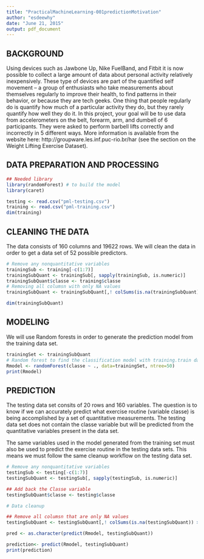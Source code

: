 ```yaml
---
title: "PracticalMachineLearning-001predictionMotivation"
author: "esdeewhy"
date: "June 21, 2015"
output: pdf_document
---
```


BACKGROUND
---
Using devices such as Jawbone Up, Nike FuelBand, and Fitbit it is now possible to collect a large amount of data about personal activity relatively inexpensively. These type of devices are part of the quantified self movement – a group of enthusiasts who take measurements about themselves regularly to improve their health, to find patterns in their behavior, or because they are tech geeks. One thing that people regularly do is quantify how much of a particular activity they do, but they rarely quantify how well they do it. In this project, your goal will be to use data from accelerometers on the belt, forearm, arm, and dumbell of 6 participants. They were asked to perform barbell lifts correctly and incorrectly in 5 different ways. More information is available from the website here: http://groupware.les.inf.puc-rio.br/har (see the section on the Weight Lifting Exercise Dataset). 

DATA PREPARATION AND PROCESSING
---
```r
## Needed library
library(randomForest) # to build the model
library(caret)

testing <- read.csv("pml-testing.csv")
training <- read.csv("pml-training.csv")
dim(training)
```

CLEANING THE DATA
---
The data consists of 160 columns and 19622 rows. We will clean the data in order to get a data set of 52 possible predictors.

```r
# Remove any nonquantitative variables
trainingSub <- training[-c(1:7)]
trainingSubQuant <- trainingSub[, sapply(trainingSub, is.numeric)]
trainingSubQuant$classe <- training$classe
# Removing all columsn with only NA values
trainingSubQuant <- trainingSubQuant[,! colSums(is.na(trainingSubQuant)) >= 19216]

dim(trainingSubQuant)
```

MODELING
---
We will use Random forests in order to generate the prediction model from the training data set.
```r

trainingSet <- trainingSubQuant
# Random forest to find the classification model with training.train data set.
Rmodel <- randomForest(classe ~ ., data=trainingSet, ntree=50)
print(Rmodel)
```

PREDICTION
---
The testing data set consits of 20 rows and 160 variables. The question is to know if we can accurately predict what exercise routine (variable classe) is being accomplished by a set of quantitative measurements. The testing data set does not contain the classe variable but will be predicted from the quantitative variables present in the data set.

The same variables used in the model generated from the training set must also be used to predict the exercise routine in the testing data sets. This means we must follow the same cleanup workflow on the testing data set.

```r
# Remove any nonquantitative variables
testingSub <- testing[-c(1:7)]
testingSubQuant <- testingSub[, sapply(testingSub, is.numeric)]

## Add back the Classe variable
testingSubQuant$classe <- testing$classe

# Data cleanup

## Remove all columsn that are only NA values
testingSubQuant <- testingSubQuant[,! colSums(is.na(testingSubQuant)) >= 19216]

pred <- as.character(predict(Rmodel, testingSubQuant))

prediction<- predict(Rmodel, testingSubQuant)
print(prediction)
```

